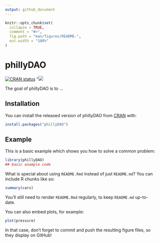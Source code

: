 ```yaml
---
output: github_document
---
```


<!-- README.md is generated from README.Rmd. Please edit that file -->

```r
knitr::opts_chunk$set(
  collapse = TRUE,
  comment = "#>",
  fig.path = "man/figures/README-",
  out.width = "100%"
)
```

# phillyDAO

<!-- badges: start -->
[![CRAN status](https://www.r-pkg.org/badges/version/phillyDAO)](https://CRAN.R-project.org/package=phillyDAO)
"[![](http://cranlogs.r-pkg.org/badges/last-month/phillyDAO?color=green)](https://cran.r-project.org/package=phillyDAO)
<!-- badges: end -->

The goal of phillyDAO is to ...

## Installation

You can install the released version of phillyDAO from [CRAN](https://CRAN.R-project.org) with:

``` r
install.packages("phillyDAO")
```

## Example

This is a basic example which shows you how to solve a common problem:

```r
library(phillyDAO)
## basic example code
```

What is special about using `README.Rmd` instead of just `README.md`? You can include R chunks like so:

```r
summary(cars)
```

You'll still need to render `README.Rmd` regularly, to keep `README.md` up-to-date.

You can also embed plots, for example:

```r
plot(pressure)
```

In that case, don't forget to commit and push the resulting figure files, so they display on GitHub!
